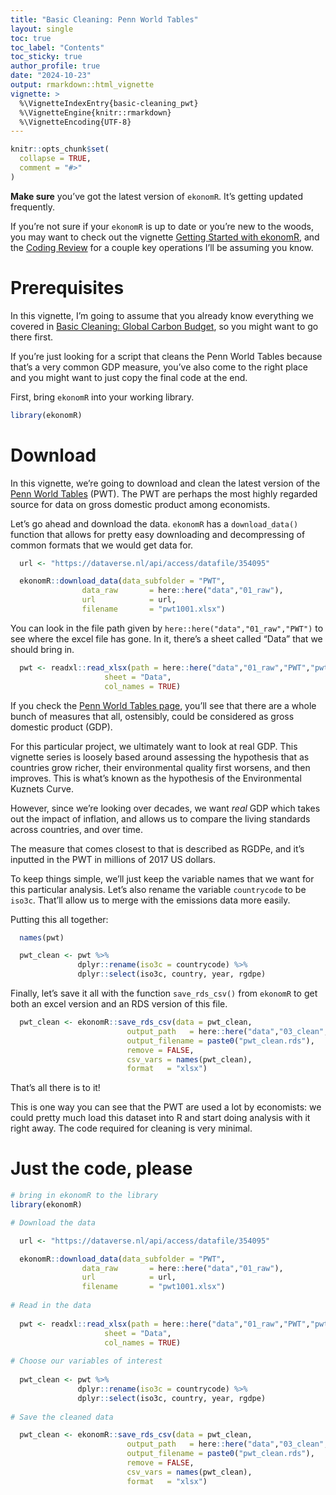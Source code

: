 ```yaml
---
title: "Basic Cleaning: Penn World Tables"
layout: single
toc: true
toc_label: "Contents"
toc_sticky: true
author_profile: true
date: "2024-10-23"
output: rmarkdown::html_vignette
vignette: >
  %\VignetteIndexEntry{basic-cleaning_pwt}
  %\VignetteEngine{knitr::rmarkdown}
  %\VignetteEncoding{UTF-8}
---
```

```r
knitr::opts_chunk$set(
  collapse = TRUE,
  comment = "#>"
)

```


**Make sure** you've got the latest version of `ekonomR`. It's getting updated frequently. 

If you're not sure if your `ekonomR` is up to date or you're new to the woods, you may want to check out the vignette [Getting Started with ekonomR](https://stallman-j.github.io/ekonomR/vignettes/getting-started-with-ekonomR/), and the [Coding Review](https://stallman-j.github.io/ekonomR/vignettes/coding-review/) for a couple key operations I'll be assuming you know.

# Prerequisites

In this vignette, I'm going to assume that you already know everything we covered in [Basic Cleaning: Global Carbon Budget](https://stallman-j.github.io/ekonomR/vignettes/basic-cleaning_gcb/), so you might want to go there first. 

If you're just looking for a script that cleans the Penn World Tables because that's a very common GDP measure, you've also come to the right place and you might want to just copy the final code at the end.

First, bring `ekonomR` into your working library.

``` r
library(ekonomR)
```

# Download

In this vignette, we're going to download and clean the latest version of the [Penn World Tables](https://www.rug.nl/ggdc/productivity/pwt/?lang=en) (PWT). The PWT are perhaps the most highly regarded source for data on gross domestic product among economists. 

Let's go ahead and download the data. `ekonomR` has a `download_data()` function that allows for pretty easy downloading and decompressing of common formats that we would get data for.

``` r

  url <- "https://dataverse.nl/api/access/datafile/354095"

  ekonomR::download_data(data_subfolder = "PWT",
                data_raw       = here::here("data","01_raw"),
                url            = url,
                filename       = "pwt1001.xlsx")
```

You can look in the file path given by `here::here("data","01_raw","PWT")` to see where the excel file has gone. In it, there's a sheet called "Data" that we should bring in.


```r

  pwt <- readxl::read_xlsx(path = here::here("data","01_raw","PWT","pwt1001.xlsx"),
                     sheet = "Data",
                     col_names = TRUE)
```

If you check the [Penn World Tables page](https://www.rug.nl/ggdc/productivity/pwt/?lang=en), you'll see that there are a whole bunch of measures that all, ostensibly, could be considered as gross domestic product (GDP). 

For this particular project, we ultimately want to look at real GDP. This vignette series is loosely based around assessing the hypothesis that as countries grow richer, their environmental quality first worsens, and then improves. This is what's known as the hypothesis of the Environmental Kuznets Curve.

However, since we're looking over decades, we want *real* GDP which takes out the impact of inflation, and allows us to compare the living standards across countries, and over time.

The measure that comes closest to that is described as RGDPe, and it's inputted in the PWT in millions of 2017 US dollars. 

To keep things simple, we'll just keep the variable names that we want for this particular analysis. Let's also rename the variable `countrycode` to be `iso3c`. That'll allow us to merge with the emissions data more easily.

Putting this all together:

``` r
  names(pwt)

  pwt_clean <- pwt %>%
               dplyr::rename(iso3c = countrycode) %>%
               dplyr::select(iso3c, country, year, rgdpe)
```

Finally, let's save it all with the function `save_rds_csv()` from `ekonomR` to get both an excel version and an RDS version of this file.

```r
  pwt_clean <- ekonomR::save_rds_csv(data = pwt_clean,
                          output_path   = here::here("data","03_clean","PWT"),
                          output_filename = paste0("pwt_clean.rds"),
                          remove = FALSE,
                          csv_vars = names(pwt_clean),
                          format   = "xlsx")

```

That's all there is to it! 

This is one way you can see that the PWT are used a lot by economists: we could pretty much load this dataset into R and start doing analysis with it right away. The code required for cleaning is very minimal.

# Just the code, please

```r
# bring in ekonomR to the library
library(ekonomR)

# Download the data

  url <- "https://dataverse.nl/api/access/datafile/354095"

  ekonomR::download_data(data_subfolder = "PWT",
                data_raw       = here::here("data","01_raw"),
                url            = url,
                filename       = "pwt1001.xlsx")
  
# Read in the data
  
  pwt <- readxl::read_xlsx(path = here::here("data","01_raw","PWT","pwt1001.xlsx"),
                     sheet = "Data",
                     col_names = TRUE)
  
# Choose our variables of interest
  
  pwt_clean <- pwt %>%
               dplyr::rename(iso3c = countrycode) %>%
               dplyr::select(iso3c, country, year, rgdpe)
  
# Save the cleaned data

  pwt_clean <- ekonomR::save_rds_csv(data = pwt_clean,
                          output_path   = here::here("data","03_clean","PWT"),
                          output_filename = paste0("pwt_clean.rds"),
                          remove = FALSE,
                          csv_vars = names(pwt_clean),
                          format   = "xlsx")
  
```
